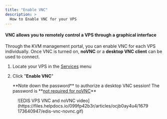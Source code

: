 ```yaml
---
title: "Enable VNC"
description: >
  How to Enable VNC for your VPS
---
```


#### VNC allows you to remotely control a VPS through a graphical interface

Through the KVM management portal, you can enable VNC for each VPS individually. Once VNC is turned on, **noVNC** or a **desktop VNC client** can be used to connect.

1.  Locate your VPS in the [Services](https://manage.edis.at/whmcs/clientarea.php?action=services) menu
2.  Click "**Enable VNC**"

    <div class="note-callout">**Note down the password** to authorize a desktop VNC session!  
    The password is **<u>not required for noVNC</u>**</div>

<figure>![EDIS VPS VNC and noVNC video](https://files.helpdocs.io/099fp42b3r/articles/ocjb0ay4u4/1679173640947/edis-vnc-novnc.gif)</figure>